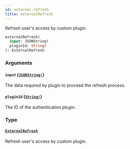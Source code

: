 ```yaml
---
id: external-refresh
title: externalRefresh
---
```


Refresh user's access by custom plugin.

```graphql
externalRefresh(
  input: JSONString!
  pluginId: String!
): ExternalRefresh

```

### Arguments

#### `input` ([`JSONString!`](/developer/api-reference/scalars/json-string))

The data required by plugin to proceed the refresh process.

#### `pluginId` ([`String!`](/developer/api-reference/scalars/string))

The ID of the authentication plugin.

### Type

#### [`ExternalRefresh`](/developer/api-reference/objects/external-refresh)

Refresh user's access by custom plugin.
